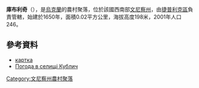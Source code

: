 {{coord|48|40|38|N|29|38|34|E|scale:30000|display=title}}

'''庫布利奇'''（{{lang-uk|Кублич}}），是[[烏克蘭|烏克蘭]]的農村聚落，位於該國西南部[[文尼察州|文尼察州]]，由[[捷普利克區|捷普利克區]]負責管轄，始建於1650年，面積0.02平方公里，海拔高度198米，2001年人口246。

==參考資料==
* [http://gska2.rada.gov.ua/pls/z7502/A005?rdat1=01.03.2009&rf7571=2903 картка]{{dead link|date=2018年2月 |bot=InternetArchiveBot |fix-attempted=yes }}
* [http://weather.in.ua/ua/vinnickaja/12578 Погода в селищі Кублич] {{Wayback|url=http://weather.in.ua/ua/vinnickaja/12578 |date=20111220074927 }}

{{DEFAULTSORT:Кублич}}
[[Category:文尼察州農村聚落|Category:文尼察州農村聚落]]


{{Vinnytsia-geo-stub}}